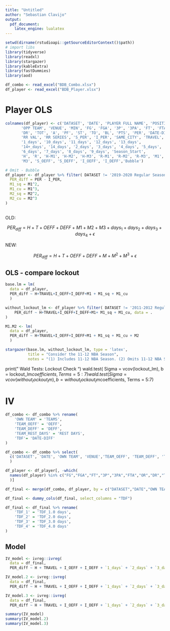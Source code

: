 ```yaml
---
title: "Untitled"
author: "Sebastian Clavijo"
output: 
  pdf_document: 
    latex_engine: lualatex
---
```


```r

setwd(dirname(rstudioapi::getSourceEditorContext()$path))
# import libs
library(tidyverse)
library(readxl)
library(stargazer)
library(kableExtra)
library(fastDummies)
library(aod)

```

```r
df_combo <- read_excel("BDB_Combo.xlsx")
df_player <- read_excel("BDB_Player.xlsx")
```


# Player OLS

```r
colnames(df_player) <- c('DATASET', 'DATE', 'PLAYER FULL NAME', 'POSITION', 'OWN TEAM',
       'OPP TEAM', 'VENUE', 'MIN', 'FG', 'FGA', '3P', '3PA', 'FT', 'FTA', 'OR',
       'DR', 'TOT', 'A', 'PF', 'ST', 'TO', 'BL', 'PTS', 'PER', 'DATE-DIFF',
       'RR VAL', 'RR SERIES', 'S_PER', 'I_PER', 'SAME_CITY', 'TRAVEL',
       '1_days', '10_days', '11_days', '12_days', '13_days',
       '14+_days', '14_days', '2_days', '3_days', '4_days', '5_days',
       '6_days', '7_days', '8_days', '9_days', 'Season_Start',
       'H', 'R', 'H-M1', 'H-M2', 'H-M3', 'R-M1', 'R-M2', 'R-M3', 'M1', 'M2',
       'M3', 'S_OEFF', 'S_DEFF', 'I_OEFF', 'I_DEFF','Bubble')

```

```r
# Omit - Bubble
df_player <- df_player %>% filter( DATASET != '2019-2020 Regular Season') %>% mutate(
  PER_diff = PER - I_PER,
  M1_sq = M1^2,
  M1_cu = M1^3,
  M2_sq = M2^2,
  M2_cu = M2^3
)
  
```

OLD:

$$PER_{diff} = H + T + OEFF + DEFF + M1+M2+M3+days_1+days_2+days_3+days_4 + \epsilon$$ 

NEW:


$$PER_{diff} = H + T + OEFF + DEFF + M + M^2+ M^3+ \epsilon$$ 


## OLS - compare lockout

```r

base.lm = lm(
  data = df_player, 
  PER_diff ~ H+TRAVEL+I_OEFF+I_DEFF+M1 + M1_sq + M1_cu
  )

without_lockout_lm <- df_player %>% filter( DATASET != '2011-2012 Regular Season') %>% lm(
    PER_diff ~ H+TRAVEL+I_OEFF+I_DEFF+M1+ M1_sq + M1_cu, data = .
)

M1.M2 <- lm(
  data = df_player, 
  PER_diff ~ H+TRAVEL+I_OEFF+I_DEFF+M1 + M1_sq + M1_cu + M2
  )

```

```r

stargazer(base.lm, without_lockout_lm, type = 'latex', 
          title = "Consider the 11-12 NBA Season",
          notes = "(1) Includes 11-12 NBA Season. (2) Omits 11-12 NBA Season")

```

\newpage


print("
      Wald Tests: Lockout Check
      ")
wald.test( 
  Sigma = vcov(lockout_lm), 
  b = lockout_lm$coefficients, 
  Terms = 5:7)
wald.test( 
  Sigma = vcov(without_lockout_lm),
  b = without_lockout_lm$coefficients, 
  Terms = 5:7)



# IV 

```r
df_combo <- df_combo %>% rename(
    'OWN TEAM' = 'TEAMS',
    'TEAM_OEFF' = 'OEFF',
    'TEAM_DEFF' = 'DEFF',
    'TEAM_REST_DAYS' = 'REST DAYS',
    'TDF'= 'DATE-DIFF' 
)

df_combo <- df_combo %>% select(
  c('DATASET', 'DATE', 'OWN TEAM', 'VENUE','TEAM_OEFF', 'TEAM_DEFF', 'TEAM_REST_DAYS', 'TDF')
  )

df_player <- df_player[, -which(
  names(df_player) %in% c("FG","FGA","FT","3P","3PA","FTA","OR","DR","TOT","A","PF","ST","TO","BL","PTS")
  )]

df_final <- merge(df_combo, df_player, by = c("DATASET","DATE","OWN TEAM","VENUE"))

df_final <- dummy_cols(df_final, select_columns = "TDF") 

df_final <- df_final %>% rename(
    'TDF_1' = 'TDF_1.0 days',
    'TDF_2' = 'TDF_2.0 days',
    'TDF_3' = 'TDF_3.0 days',
    'TDF_4' = 'TDF_4.0 days' 
)

```

\newpage

## Model

```r
IV_model <- ivreg::ivreg(
  data = df_final, 
  PER_diff ~ H + TRAVEL + I_OEFF + I_DEFF + `1_days` + `2_days` + `3_days` + `4_days` + (M1 | ( `TDF_1` + `TDF_2` + `TDF_3` + `TDF_4` ) ) + ( M2 | ( `TDF_1` + `TDF_2` + `TDF_3` + `TDF_4` ) ) + ( M3 | ( `TDF_1` + `TDF_2` + `TDF_3` + `TDF_4` ) ))

IV_model.2 <- ivreg::ivreg(
  data = df_final, 
  PER_diff ~ H + TRAVEL + I_OEFF + I_DEFF + `1_days` + `2_days` + `3_days` + `4_days` + (M1_sq | ( `TDF_1` + `TDF_2` + `TDF_3` + `TDF_4` ) ) + ( M2_sq | ( `TDF_1` + `TDF_2` + `TDF_3` + `TDF_4` ) ) + ( M3 | ( `TDF_1` + `TDF_2` + `TDF_3` + `TDF_4` ) ))

IV_model.3 <- ivreg::ivreg(
  data = df_final, 
  PER_diff ~ H + TRAVEL + I_OEFF + I_DEFF + `1_days` + `2_days` + `3_days` + `4_days` + (M1_cu | ( `TDF_1` + `TDF_2` + `TDF_3` + `TDF_4` ) ) + ( M2 | ( `TDF_1` + `TDF_2` + `TDF_3` + `TDF_4` ) ) + ( M3 | ( `TDF_1` + `TDF_2` + `TDF_3` + `TDF_4` ) ))

```

```r

summary(IV_model)
summary(IV_model.2)
summary(IV_model.3)

```





















